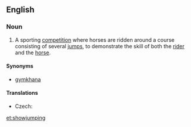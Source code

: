 ==English==
{{wikipedia}}

===Noun===
{{en-noun|-}}

# {{context|sports|horses}} A sporting [[competition]] where horses are ridden around a course consisting of several [[jump]]s, to demonstrate the skill of both the [[rider]] and the [[horse]].

====Synonyms====
*[[gymkhana]]

====Translations====
{{trans-top|riding competition}}
* Czech: {{t-|cs|parkur|m}}
{{trans-mid}}
{{trans-bottom}}

[[et:showjumping]]